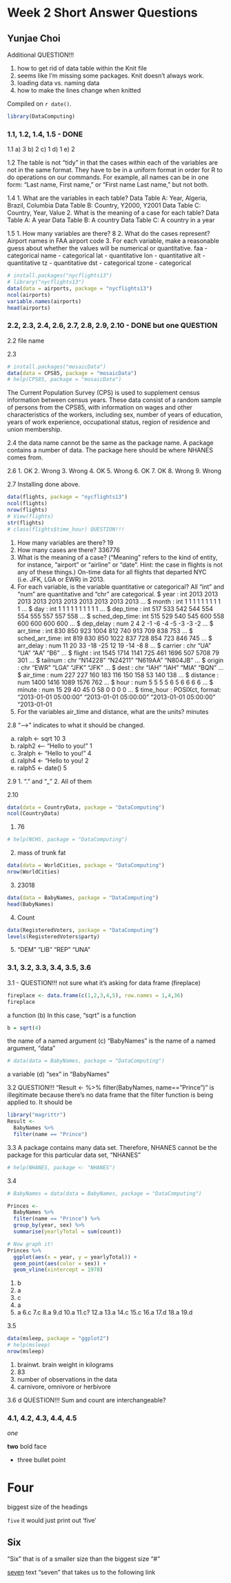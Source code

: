 # Week 2 Short Answer Questions

## Yunjae Choi



Additional QUESTION!!!

1. how to get rid of data table within the Knit file
2. seems like I'm missing some packages. Knit doesn't always work.
3. loading data vs. naming data
4. how to make the lines change when knitted




<!-- leave this material as is -->
Compiled on `r date()`.

```r
library(DataComputing)
```
<!-- put your content after this line -->



### 1.1, 1.2, 1.4, 1.5 - DONE



1.1
a) 3
b) 2
c) 1
d) 1
e) 2



1.2
The table is not "tidy" in that the cases within each of the variables are not in the same format. They have to be in a uniform format in order for R to do operations on our commands. For example, all names can be in one form: "Last name, First name," or "First name Last name," but not both.


1.4
1. What are the variables in each table?
  Data Table A: Year, Algeria, Brazil, Columbia
  Data Table B: Country, Y2000, Y2001
  Data Table C: Country, Year, Value
2. What is the meaning of a case for each table?
  Data Table A: A year
  Data Table B: A country
  Data Table C: A country in a year



1.5
1. How many variables are there? 8 
2. What do the cases represent? Airport names in FAA airport code
3. For each variable, make a reasonable guess about whether the values will be numerical or quantitative.
faa - categorical
name - categorical
lat - quantitative
lon - quantitative
alt - quantitative
tz - quantitative
dst - categorical
tzone - categorical
```r
# install.packages("nycflights13")
# library("nycflights13")
data(data = airports, package = "nycflights13")
ncol(airports)
variable.names(airports)
head(airports)
```




### 2.2, 2.3, 2.4, 2.6, 2.7, 2.8, 2.9, 2.10 - DONE but one QUESTION

2.2
file name



2.3
```r
# install.packages("mosaicData")
data(data = CPS85, package = "mosaicData")
# help(CPS85, package = "mosaicData")
```
The Current Population Survey (CPS) is used to supplement census information between census years. These data consist of a random sample of persons from the CPS85, with information on wages and other characteristics of the workers, including sex, number of years of education, years of work experience, occupational status, region of residence and union membership.



2.4
the data name cannot be the same as the package name. A package contains a number of data. The package here should be where NHANES comes from.



2.6
1. OK
2. Wrong
3. Wrong
4. OK
5. Wrong
6. OK
7. OK
8. Wrong
9. Wrong



2.7
Installing done above.
```r
data(flights, package = "nycflights13")
ncol(flights)
nrow(flights)
# View(flights)
str(flights)
# class(flights$time_hour) QUESTION!!!
```
1. How many variables are there? 19
2. How many cases are there? 336776
3. What is the meaning of a case? ("Meaning" refers to the kind of entity, for instance, "airport" or "airline" or "date". Hint: the case in flights is not any of these things.)
On-time data for all flights that departed NYC (i.e. JFK, LGA or EWR) in 2013.
4. For each variable, is the variable quantitative or categorical?
  All "int" and "num" are quantitative and "chr" are categorical.
   $ year          : int  2013 2013 2013 2013 2013 2013 2013 2013 2013 2013 ...
   $ month         : int  1 1 1 1 1 1 1 1 1 1 ...
   $ day           : int  1 1 1 1 1 1 1 1 1 1 ...
   $ dep_time      : int  517 533 542 544 554 554 555 557 557 558 ...
   $ sched_dep_time: int  515 529 540 545 600 558 600 600 600 600 ...
   $ dep_delay     : num  2 4 2 -1 -6 -4 -5 -3 -3 -2 ...
   $ arr_time      : int  830 850 923 1004 812 740 913 709 838 753 ...
   $ sched_arr_time: int  819 830 850 1022 837 728 854 723 846 745 ...
   $ arr_delay     : num  11 20 33 -18 -25 12 19 -14 -8 8 ...
   $ carrier       : chr  "UA" "UA" "AA" "B6" ...
   $ flight        : int  1545 1714 1141 725 461 1696 507 5708 79 301 ...
   $ tailnum       : chr  "N14228" "N24211" "N619AA" "N804JB" ...
   $ origin        : chr  "EWR" "LGA" "JFK" "JFK" ...
   $ dest          : chr  "IAH" "IAH" "MIA" "BQN" ...
   $ air_time      : num  227 227 160 183 116 150 158 53 140 138 ...
   $ distance      : num  1400 1416 1089 1576 762 ...
   $ hour          : num  5 5 5 5 6 5 6 6 6 6 ...
   $ minute        : num  15 29 40 45 0 58 0 0 0 0 ...
   $ time_hour     : POSIXct, format: "2013-01-01 05:00:00" "2013-01-01 05:00:00" "2013-01-01 05:00:00" "2013-01-01 
5. For the variables air_time and distance, what are the units? minutes



2.8
"-->" indicates to what it should be changed.

a. ralph <- sqrt 10               3
b. ralph2 <-- "Hello to you!"     1
c. 3ralph <- "Hello to you!"      4
d. ralph4 <- "Hello to you!       2
e. ralph5 <- date()               5
    


2.9
1. "." and "_"
2. All of them



2.10
```r
data(data = CountryData, package = "DataComputing")
ncol(CountryData)
```
1. 76

```r
# help(NCHS, package = "DataComputing")
```
2. mass of trunk fat

```r
data(data = WorldCities, package = "DataComputing")
nrow(WorldCities)
```
3. 23018

```r
data(data = BabyNames, package = "DataComputing")
head(BabyNames)
```
4. Count

```r
data(RegisteredVoters, package = "DataComputing")
levels(RegisteredVoters$party)
```
5. "DEM" "LIB" "REP" "UNA"





### 3.1, 3.2, 3.3, 3.4, 3.5, 3.6

3.1 - QUESTION!!! not sure what it's asking for
data frame (fireplace)
```r
fireplace <- data.frame(c(1,2,3,4,5), row.names = 1,4,36)
fireplace
```

a function (b)
In this case, "sqrt" is a function
```r
b = sqrt(4)
```

the name of a named argument (c)
"BabyNames" is the name of a named argument, "data"
```r
# data(data = BabyNames, package = "DataComputing")
```

a variable (d)
"sex" in "BabyNames"


3.2 QUESTION!!!
"Result <- %>% filter(BabyNames, name=="Prince")" is illegitimate because there's no data frame that the filter function is being applied to. It should be
```r
library("magrittr")
Result <- 
  BabyNames %>% 
  filter(name == "Prince")
```

3.3
A package contains many data set. Therefore, NHANES cannot be the package for this particular data set, "NHANES"
```r
# help(NHANES, package <- "NHANES")
```

3.4
```r
# BabyNames = data(data = BabyNames, package = "DataComputing")

Princes <-
  BabyNames %>%
  filter(name == "Prince") %>%
  group_by(year, sex) %>%
  summarise(yearlyTotal = sum(count))

# Now graph it!
Princes %>%
  ggplot(aes(x = year, y = yearlyTotal)) +
  geom_point(aes(color = sex)) +
  geom_vline(xintercept = 1978)
```
1. b
2. a
3. c
4. a
5. a
6.c
7.c
8.a
9.d
10.a
11.c?
12.a
13.a
14.c
15.c
16.a
17.d
18.a
19.d


3.5
```r
data(msleep, package = "ggplot2")
# help(msleep)
nrow(msleep)
```
1. brainwt. brain weight in kilograms
2. 83
3. number of observations in the data
4. carnivore, omnivore or herbivore


3.6
d
QUESTION!!! Sum and count are interchangeable?




### 4.1, 4.2, 4.3, 4.4, 4.5

*one*


**two**
bold face

* three
bullet point

# Four
biggest size of the headings

`five`
it would just print out 'five'

## Six
"Six" that is of a smaller size than the biggest size "#"

[seven](http://tiny.cc/dcf/index.html)
text "seven" that takes us to the following link















